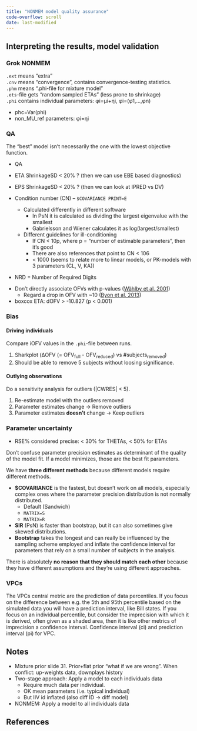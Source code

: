 ```yaml
---
title: "NONMEM model quality assurance"
code-overflow: scroll
date: last-modified
---
```


:::{.callout-caution title="Under construction"}
:::

## Interpreting the results, model validation

### Grok NONMEM

`.ext` means "extra"  
`.cnv` means "convergence", contains convergence-testing statistics.  
`.phm` means ".phi-file for mixture model"  
`.ets`-file gets "random sampled ETAs" (less prone to shrinkage)  
`.phi` contains individual parameters: φi=μi+ηi, φi=(φ1,…,φn)  

* phc=Var(phi)
* non_MU_ref parameters: φi=ηi

### QA

::: {.callout-tip}
The "best" model isn’t necessarily the one with the lowest objective function.
:::

* QA
* ETA ShrinkageSD < 20% ? (then we can use EBE based diagnostics)
* EPS ShrinkageSD < 20% ? (then we can look at IPRED vs DV)

* Condition number (CN) – `$COVARIANCE PRINT=E`
  * Calculated differently in different software
    * In PsN it is calculated as dividing the largest eigenvalue with the smallest
    * Gabrielsson and Wiener calculates it as log(largest/smallest)
  * Different guidelines for ill-conditioning
    * If CN < 10p, where p = "number of estimable parameters", then it’s good
    * There are also references that point to CN < 106
    * < 1000 (seems to relate more to linear models, or PK-models with 3 parameters (CL, V, KA))
* NRD = Number of Required Digits

::: {.callout-tip title="Significant improvement"}
* Don't directly associate OFVs with p-values ([Wählby et al. 2001](https://doi.org/10.1023/A:1011527125570))
  * Regard a drop in OFV with ~10 ([Byon et al. 2013](https://doi.org/10.1038/psp.2013.26))
* boxcox ETA: dOFV > -10.827 (p < 0.001)
:::

### Bias

#### Driving individuals

Compare iOFV values in the `.phi`-file between runs.

1. Sharkplot (ΔOFV (= OFV~full~ - OFV~reduced~) vs #subjects~removed~)
2. Should be able to remove 5 subjects without loosing significance.

#### Outlying observations {#sec-outliers}

Do a sensitivity analysis for outliers (|CWRES| < 5).

1. Re-estimate model with the  outliers removed
2. Parameter estimates change -> Remove outliers
3. Parameter estimates **doesn’t** change -> Keep outliers

### Parameter uncertainty

* RSE% considered precise: < 30% for THETAs, < 50% for ETAs

Don't confuse parameter precision estimates as determinant of the quality of the model fit.
If a model minimizes, those are the best fit parameters.

We have **three different methods** because different models require different methods.

* **$COVARIANCE** is the fastest, but doesn't work on all models, especially complex ones where the parameter precision distribution is not normally distributed.
    * Default (Sandwich)
    * `MATRIX=S`
    * `MATRIX=R`
* **SIR** (PsN) is faster than bootstrap, but it can also sometimes give skewed distributions.
* **Bootstrap** takes the longest and can really be influenced by the sampling scheme employed and inflate the confidence interval for parameters that rely on a small number of subjects in the analysis.

There is absolutely **no reason that they should match each other** because they have different assumptions and they're using different approaches.

### VPCs

The VPCs central metric are the prediction of data percentiles.
If you focus on the difference between e.g. the 5th and 95th percentile based on the simulated data you will have a prediction interval, like Bill states.
If you focus on an individual percentile, but consider the imprecision with which it is derived, often given as a shaded area, then it is like other metrics of imprecision a confidence interval.
Confidence interval (ci) and prediction interval (pi) for VPC.

::: {.callout-note}

## Notes

* Mixture prior slide 31. Prior+flat prior "what if we are wrong". When conflict: up-weights data, downplays history
* Two-stage approach: Apply a model to each individuals data
  * Require much data per individual.
  * OK mean parameters (i.e. typical individual)
  * But IIV id inflated (also diff ID -> diff model)
* NONMEM: Apply a model to all individuals data

:::

## References

::: {#refs}
:::
